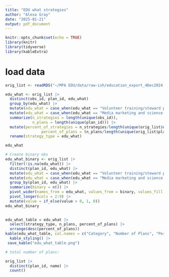 ```yaml
---
title: "EDU what strategies"
author: "Alexa Gray"
date: "2025-01-21"
output: pdf_document
---
```


```r
knitr::opts_chunk$set(echo = TRUE)
library(knitr)
library(tidyverse)
library(kableExtra)
```

# load data
```r
orig_list <- readRDS("~/MPA EDU/data/raw-ish/education_export_4Dec2024.Rds")
```

```r
edu_what <- orig_list |> 
  distinct(obs_id, plan_id, edu_what)
  group_by(edu_what) |> 
  mutate(edu_what = case_when(edu_what == "Volunteer training/steward program" ~ "Volunteer, intern, and steward training programs", TRUE ~ edu_what)) |> 
  mutate(edu_what = case_when(edu_what == "Media marketing and science communications for the general publics for the general public" ~ "Media marketing and science communications for the general public", TRUE ~ edu_what)) |> 
  summarize(n_strategies = length(unique(obs_id)),
            n_plans = length(unique(plan_id))) |> 
  mutate(percent_of_strategies = n_strategies/length(unique(orig_list$obs_id))*100,
                percent_of_plans = (n_plans/length(unique(orig_list$plan_id))*100)) |> 
  rename(strategy_type = edu_what)

edu_what
```
```r
# Create binary obs
edu_what_binary <- orig_list |> 
  filter(!is.na(edu_what)) |> 
  distinct(plan_id, edu_what) |> 
  mutate(edu_what = case_when(edu_what == "Volunteer training/steward program" ~ "Volunteer, intern, and steward training programs", TRUE ~ edu_what)) |> 
  mutate(edu_what = case_when(edu_what == "Media marketing and science communications for the general publics for the general public" ~ "Media marketing and science communications for the general public", TRUE ~ edu_what)) |> 
  group_by(plan_id, edu_what) |> 
  summarize(binary = n()) |> 
  pivot_wider(names_from = edu_what, values_from = binary, values_fill = 0) |> 
  pivot_longer(cols = 2:9) |> 
  mutate(value = if_else(value > 0, 1, 0))
edu_what_binary
  
```

```r

edu_what_table = edu_what |> 
  select(strategy_type, n_plans, percent_of_plans) |> 
  arrange(desc(percent_of_plans))  
kable(edu_what_table, col.names = c("Category", "Number of Plans", "Percentage of Plans"), digits = 1) |> 
  kable_styling() |> 
 save_kable("edu_what_table.png")
```

```r
# total number of plans:

orig_list |> 
  distinct(plan_id, name) |> 
  count()
```

